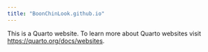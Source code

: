 ```yaml
---
title: "BoonChinLook.github.io"
---
```

This is a Quarto website.
To learn more about Quarto websites visit <https://quarto.org/docs/websites>.